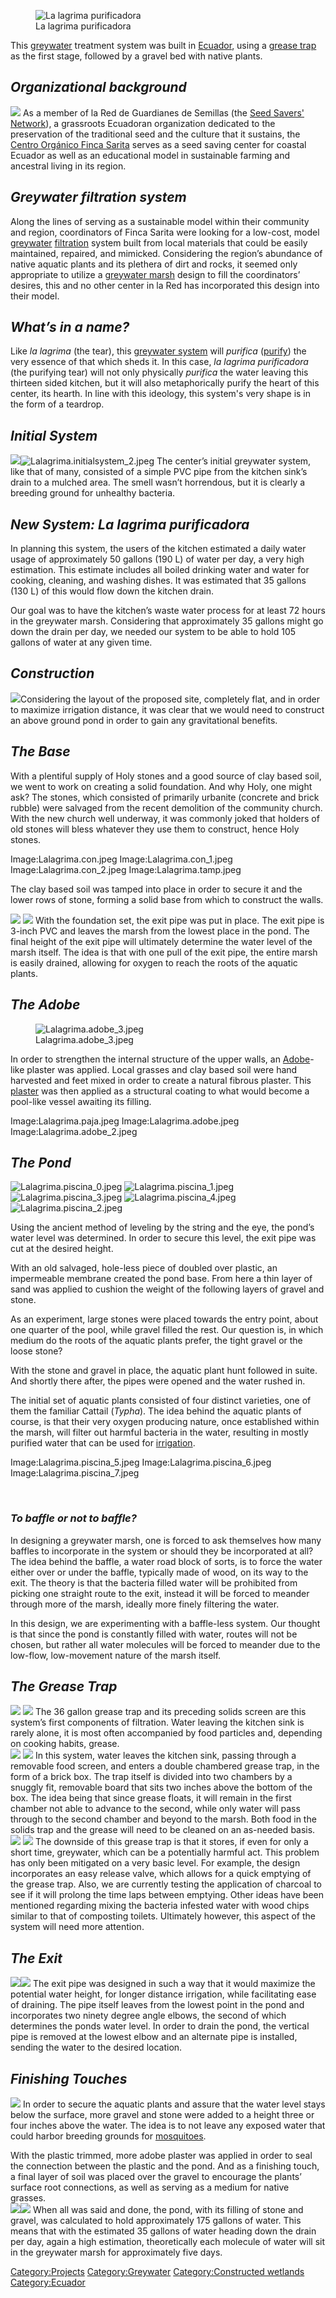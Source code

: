 {{Offline content bundle}}
[[File:Lalagrima.jpeg|thumb|left| La lagrima purificadora]]

This [[greywater]] treatment system was built in [[:Category:Ecuador|Ecuador]], using a [[grease trap]]{{w|grease trap}} as the first stage, followed by a gravel bed with native plants.

==''Organizational background''==
[[Image:Lalagrima_finca.jpeg|thumb|left|]]
As a member of la Red de Guardianes de Semillas (the [http://www.redsemillas.org Seed Savers' Network]), a grassroots Ecuadoran organization dedicated to the preservation of the traditional seed and the culture that it sustains, the [http://www.fincasarita.com Centro Orgánico Finca Sarita] serves as a seed saving center for coastal Ecuador as well as an educational model in sustainable farming and ancestral living in its region.

==''Greywater filtration system''==
Along the lines of serving as a sustainable model within their community and region, coordinators of Finca Sarita were looking for a low-cost, model [[greywater]] [[filtration]] system built from local materials that could be easily maintained, repaired, and mimicked.  Considering the region’s abundance of native aquatic plants and its plethera of dirt and rocks, it seemed only appropriate to utilize a [[greywater marsh]] design to fill the coordinators’ desires, this and no other center in la Red has incorporated this design into their model. 

==''What’s in a name?''==
Like ''la lagrima'' (the tear), this [[greywater system]] will ''purifica'' ([[:Category:Water_purification|purify]]) the very essence of that which sheds it.  In this case, ''la lagrima purificadora'' (the purifying tear) will not only physically ''purifica'' the water leaving this thirteen sided kitchen, but it will also metaphorically purify the heart of this center, its hearth.  In line with this ideology, this system's very shape is in the form of a teardrop.

==''Initial System''==

[[Image:Lalagrima.initialsystem.jpeg|thumb|left|]][[Image:Lalagrima.initialsystem_2.jpeg|thumb]]
The center’s initial greywater system, like that of many, consisted of a simple PVC pipe from the kitchen sink’s drain to a mulched area.  The smell wasn’t horrendous, but it is clearly a breeding ground for unhealthy bacteria.
<br style="clear: left"/>

==''New System: La lagrima purificadora''==

In planning this system, the users of the kitchen estimated a daily water usage of approximately 50 gallons (190 L) of water per day, a very high estimation. This estimate includes all boiled drinking water and water for cooking, cleaning, and washing dishes. It was estimated that 35 gallons (130 L) of this would flow down the kitchen drain.

Our goal was to have the kitchen’s waste water process for at least 72 hours in the greywater marsh.  Considering that approximately 35 gallons might go down the drain per day, we needed our system to be able to hold 105 gallons of water at any given time.  

==''Construction''==

[[Image:Lalagrima.piscina.jpeg|thumb|right|]]Considering the layout of the proposed site, completely flat, and in order to maximize irrigation distance, it was clear that we would need to construct an above ground pond in order to gain any gravitational benefits.
<br style="clear: left"/>

==''The Base''==

With a plentiful supply of Holy stones and a good source of clay based soil, we went to work on creating a solid foundation.  And why Holy, one might ask?  The stones, which consisted of primarily urbanite (concrete and brick rubble) were salvaged from the recent demolition of the community church.  With the new church well underway, it was commonly joked that holders of old stones will bless whatever they use them to construct, hence Holy stones. 

<gallery> 
Image:Lalagrima.con.jpeg 
Image:Lalagrima.con_1.jpeg 
Image:Lalagrima.con_2.jpeg 
Image:Lalagrima.tamp.jpeg
</gallery>

The clay based soil was tamped into place in order to secure it and the lower rows of stone, forming a solid base from which to construct the walls.

[[Image:Lalagrima.con_3.jpeg|thumb|left|]]
[[Image:Lalagrima.con_4.jpeg|thumb|right|]]
With the foundation set, the exit pipe was put in place.  The exit pipe is 3-inch PVC and leaves the marsh from the lowest place in the pond.  The final height of the exit pipe will ultimately determine the water level of the marsh itself.  The idea is that with one pull of the exit pipe, the entire marsh is easily drained, allowing for oxygen to reach the roots of the aquatic plants. 
<br style="clear: left"/>

==''The Adobe''==

[[Image:Lalagrima.adobe_3.jpeg|thumb|right]]

In order to strengthen the internal structure of the upper walls, an [[:Category:Adobe|Adobe]]-like plaster was applied.  Local grasses and clay based soil were hand harvested and feet mixed in order to create a natural fibrous plaster. This [[:Category:Earthen plaster|plaster]] was then applied as a structural coating to what would become a pool-like vessel awaiting its filling.

<gallery> 
Image:Lalagrima.paja.jpeg 
Image:Lalagrima.adobe.jpeg 
Image:Lalagrima.adobe_2.jpeg 
</gallery>

==''The Pond''==
[[Image:Lalagrima.piscina_0.jpeg|thumb|left]]
[[Image:Lalagrima.piscina_1.jpeg|thumb|right]]
[[Image:Lalagrima.piscina_3.jpeg|thumb|left]]
[[Image:Lalagrima.piscina_4.jpeg|thumb|right]]
[[Image:Lalagrima.piscina_2.jpeg|thumb|left]] 

Using the ancient method of leveling by the string and the eye, the pond’s water level was determined.  In order to secure this level, the exit pipe was cut at the desired height.

With an old salvaged, hole-less piece of doubled over plastic, an impermeable membrane created the pond base.  From here a thin layer of sand was applied to cushion the weight of the following layers of gravel and stone. 

As an experiment, large stones were placed towards the entry point, about one quarter of the pool, while gravel filled the rest.  Our question is, in which medium do the roots of the aquatic plants prefer, the tight gravel or the loose stone?

With the stone and gravel in place, the aquatic plant hunt followed in suite.  And shortly there after, the pipes were opened and the water rushed in.

The initial set of aquatic plants consisted of four distinct varieties, one of them the familiar Cattail (''Typha'').  The idea behind the aquatic plants of course, is that their very oxygen producing nature, once established within the marsh, will filter out harmful bacteria in the water, resulting in mostly purified water that can be used for [[Irrigation_methods|irrigation]].
<gallery> 
Image:Lalagrima.piscina_5.jpeg
Image:Lalagrima.piscina_6.jpeg
Image:Lalagrima.piscina_7.jpeg
</gallery>
<br style="clear: left"/>

===''To baffle or not to baffle?''===
In designing a greywater marsh, one is forced to ask themselves how many baffles to incorporate in the system or should they be  incorporated at all?  The idea behind the baffle, a water road block of sorts, is to force the water either over or under the  baffle, typically made of wood, on its way to the exit.  The theory is that the bacteria filled water will be prohibited from picking one straight route to the exit, instead it will be forced to meander through more of the marsh, ideally more finely filtering the water. 

In this design, we are experimenting with a baffle-less system. Our thought is that since the pond is constantly filled with water,  routes will not be chosen, but rather all water molecules will be forced to meander due to the low-flow, low-movement nature of the marsh itself.

==''The Grease Trap''==
[[Image:Lalagrima.caja.jpeg|thumb|left|]]
[[Image:Lalagrima.caja_1.jpeg|thumb|right|]]
The 36 gallon grease trap and its preceding solids screen are this system’s first components of filtration.  Water leaving the kitchen sink is rarely alone, it is most often accompanied by food particles and, depending on cooking habits, grease.  
<br style="clear: left"/>

[[Image:Lalagrima.caja_2.jpeg|thumb|left|]]
[[Image:Lalagrima.caja_3.jpeg|thumb|right|]]
In this system, water leaves the kitchen sink, passing through a removable food screen, and enters a double chambered grease trap, in the form of a brick box.  The trap itself is divided into two chambers by a snuggly fit, removable board that sits two inches above the bottom of the box.  The idea being that since grease floats, it will remain in the first chamber not able to advance to the second, while only water will pass through to the second chamber and beyond to the marsh.  Both food in the solids trap and the grease will need to be cleaned on an as-needed basis. 
<br style="clear: left"/>

[[Image:Lalagrima.caja_4.jpeg|thumb|left|]]
[[Image:Lalagrima.caja_5.jpeg|thumb|right|]]
The downside of this grease trap is that it stores, if even for only a short time, greywater, which can be a potentially harmful act.  This problem has only been mitigated on a very basic level.  For example, the design incorporates an easy release valve, which allows for a quick emptying of the grease trap. Also, we are currently testing the application of charcoal to see if it will prolong the time laps between emptying.  Other ideas have been mentioned regarding mixing the bacteria infested water with wood chips similar to that of composting toilets.  Ultimately however, this aspect of the system will need more attention. 
<br style="clear: left"/>

==''The Exit''==

[[Image:Lalagrima.salida_1.jpeg|thumb|left|]][[Image:Lalagrima.salida_2.jpeg|thumb|right|]]
The exit pipe was designed in such a way that it would maximize the potential water height, for longer distance irrigation, while facilitating ease of draining.  The pipe itself leaves from the lowest point in the pond and incorporates two ninety degree angle elbows, the second of which determines the ponds water level.  In order to drain the pond, the vertical pipe is removed at the lowest elbow and an alternate pipe is installed, sending the water to the desired location.    
<br style="clear: left"/>

==''Finishing Touches''==

[[Image:Lalagrima.touches.jpeg|thumb|left|]]
In order to secure the aquatic plants and assure that the water level stays below the surface, more gravel and stone were added to a height three or four inches above the water.  The idea is to not leave any exposed water that could harbor breeding grounds for [[mosquito]]es.  

With the plastic trimmed, more adobe plaster was applied in order to seal the connection between the plastic and the pond. And as a finishing touch, a final layer of soil was placed over the gravel to encourage the plants’ surface root connections, as well as serving as a medium for native grasses. 
<br style="clear: left"/>

[[Image:Lalagrima.touches_2.jpeg|thumb|right|]][[Image:Lalagrima.touches_1.jpeg|thumb|left|]]
When all was said and done, the pond, with its filling of stone and gravel, was calculated to hold approximately 175 gallons of water.  This means that with the estimated 35 gallons of water heading down the drain per day, again a high estimation, theoretically each molecule of water will sit in the greywater marsh for approximately five days.

[[Category:Projects]]
[[Category:Greywater]]
[[Category:Constructed wetlands]]
[[Category:Ecuador]]